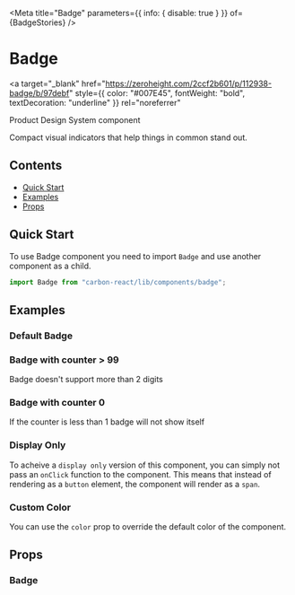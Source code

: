 

<Meta
  title="Badge"
  parameters={{ info: { disable: true } }}
  of={BadgeStories}
/>

# Badge

<a
  target="_blank"
  href="https://zeroheight.com/2ccf2b601/p/112938-badge/b/97debf"
  style={{ color: "#007E45", fontWeight: "bold", textDecoration: "underline" }}
  rel="noreferrer"
>
  Product Design System component
</a>

Compact visual indicators that help things in common stand out.

## Contents

- [Quick Start](#quick-start)
- [Examples](#examples)
- [Props](#props)

## Quick Start

To use Badge component you need to import `Badge` and use another component as a child.

```javascript
import Badge from "carbon-react/lib/components/badge";
```

## Examples

### Default Badge

<Canvas name="default" of={BadgeStories.Default} />

### Badge with counter > 99

Badge doesn't support more than 2 digits

<Canvas name="with 3 digits" of={BadgeStories.WithThreeDigits} />

### Badge with counter 0

If the counter is less than 1 badge will not show itself

<Canvas name="with counter 0" of={BadgeStories.WithCounterZero} />

### Display Only

To acheive a `display only` version of this component, you can simply not pass an `onClick` function to the component. This means that instead of rendering as a `button` element,
the component will render as a `span`.

<Canvas name="display only" of={BadgeStories.DisplayOnly} />

### Custom Color

You can use the `color` prop to override the default color of the component.

<Canvas name="custom color" of={BadgeStories.CustomColor} />

## Props

### Badge

<ArgTypes of={BadgeStories} />
